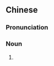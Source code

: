 {{also|猫儿}}
==Chinese==
{{zh-forms|s=猫儿}}

===Pronunciation===
{{zh-pron
|m=māor
|m-s=maor1
|cat=n
}}

===Noun===
{{zh-noun}}

# {{zh-erhua form of}}